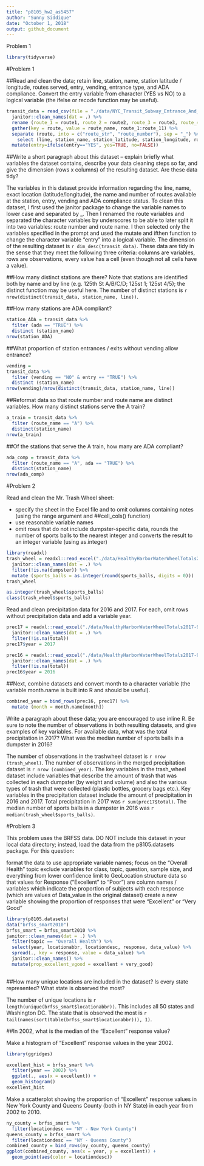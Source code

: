 ```yaml
---
title: "p8105_hw2_as5457"
author: "Sunny Siddique"
date: "October 1, 2018"
output: github_document
---
```


Problem 1

```r
library(tidyverse)
```


#Problem 1


##Read and clean the data; retain line, station, name, station latitude / longitude, routes served, entry, vending, entrance type, and ADA compliance. Convert the entry variable from character (YES vs NO) to a logical variable (the ifelse or recode function may be useful).

```r
transit_data = read_csv(file = "./data/NYC_Transit_Subway_Entrance_And_Exit_Data.csv") %>% 
  janitor::clean_names(dat = .) %>% 
  rename (route_1 = route1, route_2 = route2, route_3 = route3, route_4 = route4, route_5 = route5, route_6 = route6, route_7 = route7, route_8 = route8, route_9 = route9, route_10 = route10, route_11 = route11) %>% 
  gather(key = route, value = route_name, route_1:route_11) %>% 
  separate (route, into = c("route_str", "route_number"), sep = "_") %>% 
    select (line, station_name, station_latitude, station_longitude, route_number, route_name, entry, vending, ada) %>% 
  mutate(entry=ifelse(entry=="YES", yes=TRUE, no=FALSE))
```

##Write a short paragraph about this dataset – explain briefly what variables the dataset contains, describe your data cleaning steps so far, and give the dimension (rows x columns) of the resulting dataset. Are these data tidy?

The variables in this dataset provide information regarding the line, name, exact location (latitude/longitude), the name and number of routes available at the station, entry, vending and ADA compliance status. To clean this dataset, I first used the janitor package to change the variable names to lower case and separated by _. Then I renamed the route variables and separated the character variables by underscores to be able to later split it into two variables: route number and route name. I then selected only the variables specified in the prompt and used the mutate and ifthen function to change the character variable "entry" into a logical variable. The dimension of the resulting dataset is `r dim_desc(transit_data)`. These data are tidy in the sense that they meet the following three criteria: columns are variables, rows are observations, every value has a cell (even though not all cells have a value).


##How many distinct stations are there? Note that stations are identified both by name and by line (e.g. 125th St A/B/C/D; 125st 1; 125st 4/5); the distinct function may be useful here.
The number of distinct stations is `r nrow(distinct(transit_data, station_name, line))`.


##How many stations are ADA compliant?

```r
station_ADA = transit_data %>% 
  filter (ada == "TRUE") %>% 
  distinct (station_name)
nrow(station_ADA)
```


##What proportion of station entrances / exits without vending allow entrance?

```r
vending =
transit_data %>% 
  filter (vending == "NO" & entry == "TRUE") %>% 
  distinct (station_name)
nrow(vending)/nrow(distinct(transit_data, station_name, line))
```

##Reformat data so that route number and route name are distinct variables. How many distinct stations serve the A train? 

```r
a_train = transit_data %>% 
  filter (route_name == "A") %>% 
  distinct(station_name)
nrow(a_train)
```

##Of the stations that serve the A train, how many are ADA compliant?

```r
ada_comp = transit_data %>% 
  filter (route_name == "A", ada == "TRUE") %>% 
  distinct(station_name)
nrow(ada_comp)
```

#Problem 2

Read and clean the Mr. Trash Wheel sheet:

- specify the sheet in the Excel file and to omit columns containing notes (using the range argument and
##cell_cols() function)
- use reasonable variable names
- omit rows that do not include dumpster-specific data, rounds the number of sports balls to the nearest integer and converts the result to an integer variable (using as.integer)

```r
library(readxl)
trash_wheel = readxl::read_excel("./data/HealthyHarborWaterWheelTotals2017-9-26.xlsx", sheet = 1, range = "A2:N258") %>% 
  janitor::clean_names(dat = .) %>% 
  filter(!is.na(dumpster)) %>% 
  mutate (sports_balls = as.integer(round(sports_balls, digits = 0)))
trash_wheel
```

```r
as.integer(trash_wheel$sports_balls)
class(trash_wheel$sports_balls)
```

Read and clean precipitation data for 2016 and 2017. For each, omit rows without precipitation data and add a variable year. 

```r
prec17 = readxl::read_excel("./data/HealthyHarborWaterWheelTotals2017-9-26.xlsx", sheet = 3, range = "A2:B14") %>% 
  janitor::clean_names(dat = .) %>% 
  filter(!is.na(total))
prec17$year = 2017
```

```r
prec16 = readxl::read_excel("./data/HealthyHarborWaterWheelTotals2017-9-26.xlsx", sheet = 4, range = "A2:B14") %>% 
  janitor::clean_names(dat = .) %>% 
  filter(!is.na(total))
prec16$year = 2016
```


##Next, combine datasets and convert month to a character variable (the variable month.name is built into R and should be useful).

```r
combined_year = bind_rows(prec16, prec17) %>% 
  mutate (month = month.name[month])
```


Write a paragraph about these data; you are encouraged to use inline R. Be sure to note the number of observations in both resulting datasets, and give examples of key variables. For available data, what was the total precipitation in 2017? What was the median number of sports balls in a dumpster in 2016?

The number of observations in the trashwheel dataset is `r nrow (trash_wheel)`. 
The number of observations in the merged precipitation dataset is `r nrow (combined_year)`. 
The key variables in the trash_wheel dataset include variables that describe the amount of trash that was collected in each dumpster (by weight and volume) and also the various types of trash that were collected (plastic bottles, grocery bags etc.). Key variables in the precipitation dataset include the amount of precipitation in 2016 and 2017. 
Total precipitation in 2017 was `r sum(prec17$total)`.
The median number of sports balls in a dumpster in 2016 was `r median(trash_wheel$sports_balls)`.

#Problem 3

This problem uses the BRFSS data. DO NOT include this dataset in your local data directory; instead, load the data from the  p8105.datasets package.
For this question:

format the data to use appropriate variable names;
focus on the “Overall Health” topic
exclude variables for class, topic, question, sample size, and everything from lower confidence limit to GeoLocation
structure data so that values for Response (“Excellent” to “Poor”) are column names / variables which indicate the proportion of subjects with each response (which are values of Data_value in the original dataset)
create a new variable showing the proportion of responses that were “Excellent” or “Very Good”

```r
library(p8105.datasets)
data("brfss_smart2010")
brfss_smart = brfss_smart2010 %>% 
janitor::clean_names(dat = .) %>% 
  filter(topic == "Overall Health") %>% 
  select(year, locationabbr, locationdesc, response, data_value) %>% 
  spread(., key = response, value = data_value) %>% 
  janitor::clean_names() %>% 
  mutate(prop_excellent_vgood = excellent + very_good)
  
```



##How many unique locations are included in the dataset? Is every state represented? What state is observed the most?

The number of unique locations is `r length(unique(brfss_smart$locationabbr))`. This includes all 50 states and Washington DC. The state that is observed the most is `r tail(names(sort(table(brfss_smart$locationabbr))), 1)`.



##In 2002, what is the median of the “Excellent” response value?



Make a histogram of “Excellent” response values in the year 2002.

```r
library(ggridges)
```


```r
excellent_hist = brfss_smart %>% 
  filter(year == 2002) %>% 
  ggplot(., aes(x = excellent)) + 
  geom_histogram()
excellent_hist
```


Make a scatterplot showing the proportion of “Excellent” response values in New York County and Queens County (both in NY State) in each year from 2002 to 2010.

```r
ny_county = brfss_smart %>% 
  filter(locationdesc == "NY - New York County")
queens_county = brfss_smart %>%
  filter(locationdesc == "NY - Queens County")
combined_county = bind_rows(ny_county, queens_county)
ggplot(combined_county, aes(x = year, y = excellent)) + 
  geom_point(aes(color = locationdesc))
```





